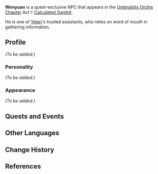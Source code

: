 {{Meta
<!--Remove this template after adding the missing info-->
|missing_NPC_profile  = yes
}}
{{Character Infobox
|type             = Quest NPC
|image            = NPC Wenyuan.png
|region           = Liyue
|voiceEN          = [[imdb:nm6593837|Daniel J. Edwards]]<ref name="Daniel Edwards">Twitter: [https://twitter.com/Jackydan513/status/1546870585514496000 EN VA Self Announcement]</ref>
}}
'''Wenyuan''' is a quest-exclusive NPC that appears in the [[Umbrabilis Orchis Chapter]] Act I: [[Calculated Gambit]].

He is one of [[Yelan]]'s trusted assistants, who relies on word of mouth in gathering information.

==Profile==
<!-- Detailed story/lore information goes here. -->
''(To be added.)''

===Personality===
''(To be added.)''

===Appearance===
<!-- Keep appearance section short and concise. Limit to 2 paragraphs with 3-4 sentences each. -->
''(To be added.)''

==Quests and Events==
{{Quests and Events}}

==Other Languages==
{{Other Languages
|default_hidden = 1
|en      = Wenyuan
|zhs     = 文渊
|zhs_rm  = Wényuān
|zht     = 文淵
|zht_rm  = Wényuān
|ja      = 文淵
|ja_rm   = Bun'en<ref>{{Ref/Quest|Seven-Star Selection|note=Japanese Voice-Over}}</ref>
|ko      = {{tt|문연|文淵}}
|ko_rm   = Munyeon
|es      = Wenyuan
|fr      = Wenyuan
|ru      = Вэнь Юань
|th      = Wenyuan
|vi      = Wenyuan
|de      = Wenyuan
|id      = Wenyuan
|pt      = Wenyuan
|tr      = Wenyuan
|it      = Wenyuan
}}

==Change History==
{{Change History|2.7}}

==References==
{{Reflist}}
